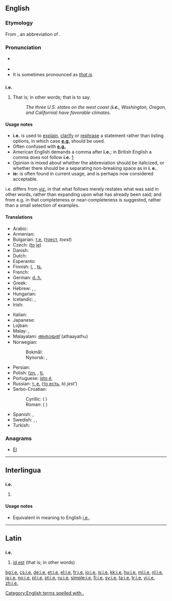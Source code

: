 {{also|Appendix:Variations of "ie"}}
==English==

===Etymology===
From {{etyl|la}} {{term|i.e.|lang=la}}, an abbreviation of {{term|lang=la|id est||that is}}.

===Pronunciation===
* {{a|RP|US}} {{IPA|/ˌaɪˈiː/}}
* {{audio|en-us-i.e..ogg|Audio (US)}}
* It is sometimes pronounced as ''[[that is]]''.

==={{abbreviation}}===
'''i.e.'''

# {{context|[[initialism]]}} That is; in other words; that is to say.
#: ''The three U.S. states on the west coast ('''i.e.''', Washington, Oregon, and California) have favorable climates.''

====Usage notes====
* '''i.e.''' is used to [[explain]], [[clarify]] or [[rephrase]] a statement rather than listing options, in which case '''[[e.g.]]''' should be used.
* Often confused with '''[[e.g.]]'''
* American English demands a comma after '''i.e.'''; in British English a comma does not follow '''i.e.''' [http://dictionary.reference.com/help/faq/language/g58.html]
* Opinion is mixed about whether the abbreviation should be italicized, or whether there should be a separating non-breaking space as in '''i.&nbsp;e.'''.
* '''ie:''' is often found in current usage, and is perhaps now considered acceptable.
i.e. differs from [[viz.]] in that what follows merely restates what was said in other words, rather than expanding upon what has already been said; and from e.g. in that completeness or near-completeness is suggested, rather than a small selection of examples.

====Translations====
{{trans-top|that is}}
* Arabic: {{Arab|[[يعني]]}} {{IPAchar|(yáʕni)}}
* Armenian: {{t-|hy|այսինքն|tr=aysink’n}}
* Bulgarian: [[т.е.]] ([[тоест]], ''toest'')
* Czech: {{t+|cs|tj.}} ([[to]] [[je]])
* Danish: {{t+|da|dvs.}} {{qualifier|{{t-|da|det vil sige}}}}
* Dutch: {{t+|nl|d.w.z.}} {{qualifier|[[dat]] [[wil]] [[zeggen]]}}
* Esperanto: {{t-|eo|t.e.}}
* Finnish: [[l.]] {{qualifier|[[eli]]}}, [[ts.]] {{qualifier|[[toisin sanoen]]}}
* French: {{t+|fr|c.-à-d.}}
* German: [[d. h.]] {{qualifier|[[das heißt]]}}
* Greek: {{t+|el|δηλαδή|tr=diladí|sc=Grek}}
* Hebrew: {{t-|he|דהיינו|tr=deháinu}}, {{t-|he|כלומר|tr=klomár}}, {{t-|he|זאת אומרת|tr=zót oméret}}
* Hungarian: {{t+|hu|azaz}}
* Icelandic: {{t+|is|þ.e.}} {{qualifier|{{t+|is|það}} {{t+|is|er}}}}, {{t+|is|þ.e.a.s.}} {{qualifier|{{t+|is|það}} {{t+|is|er}} {{t+|is|að}} {{t+|is|segja}}}}
* Irish: {{t-|ga|.i.}} {{qualifier|{{t-|ga|eadhon}}}}
{{trans-mid}}
* Italian: {{t+|it|cioè}}
* Japanese: {{t-|ja|すなわち|tr=sunawachi|sc=Jpan}}
* Lojban: {{t-|jbo|va'i}}
* Malay: {{t|ms|iaitu}}, {{t|ms|yakni}}
* Malayalam: [[അതായത്]] (athaayathu)
* Norwegian:
*: Bokmål: {{t+|nb|dvs.}}
*: Nynorsk: {{t-|nn|d.e.}}, {{t-|nn|dvs.}}
* Persian: {{t|fa|یعنی|tr=ya'ni|sc=fa-Arab}}
* Polish: [[tzn.]] {{qualifier|[[to]] [[znaczy]]}}, [[tj.]] {{qualifier|[[to]] [[jest]]}}
* Portuguese: [[isto é]], {{t+|pt|ou seja}}
* Russian: [[т. е.]] ([[то есть]], ''tó jest’'')
* Serbo-Croatian:
*: Cyrillic: {{t-|sh|тј.|sc=Cyrl}} ({{l|sh|то}} {{l|sh|јест}})
*: Roman: {{t-|sh|tj.}} ({{l|sh|to|tȏ}} {{l|sh|jest|jȅst}})
* Spanish: {{t+|es|es decir}}, {{t-|es|a saber}}
* Swedish: {{t+|sv|dvs}}, {{t+|sv|d v s}}, {{t+|sv|d.v.s.}} {{qualifier|{{t+|sv|det}} {{t+|sv|vill}} {{t+|sv|säga}}}}
* Turkish: {{t+|tr|yani}}
{{trans-bottom}}

===Anagrams===
* [[EI#English|EI]]

[[Category:English terms spelled with .]]

----

==Interlingua==

==={{abbreviation|Interlingua}}===
'''i.e.'''

# {{abbreviation of|isto es|lang=ia}}

====Usage notes====
* Equivalent in meaning to English [[#English|i.e.]].

----

==Latin==

==={{abbreviation|Latin}}===
'''i.e.'''

# [[id est]] (that is; in other words)

[[bg:i.e.]]
[[cs:i.e.]]
[[de:i.e.]]
[[et:i.e.]]
[[el:i.e.]]
[[fr:i.e.]]
[[io:i.e.]]
[[is:i.e.]]
[[kk:i.e.]]
[[hu:i.e.]]
[[ml:i.e.]]
[[nl:i.e.]]
[[ja:i.e.]]
[[no:i.e.]]
[[pl:i.e.]]
[[pt:i.e.]]
[[ru:i.e.]]
[[simple:i.e.]]
[[fi:i.e.]]
[[sv:i.e.]]
[[ta:i.e.]]
[[tr:i.e.]]
[[vi:i.e.]]
[[zh:i.e.]]